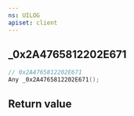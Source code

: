 ```yaml
---
ns: UILOG
apiset: client
---
```

## _0x2A4765812202E671

```c
// 0x2A4765812202E671
Any _0x2A4765812202E671();
```



## Return value